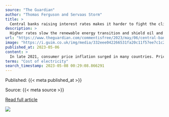 ```yaml
---
source: "The Guardian"
author: "Thomas Ferguson and Servaas Storm"
title: >
  Central banks raising interest rates makes it harder to fight the climate crisis | Thomas Ferguson and Servaas Storm
description: >
  Higher rates slow the renewable energy transition and shield oil and gas producers from competition by low-carbon producersIn late 2021, consumer price inflation surged in many countries. Prices shot up again following Russia’s invasion of Ukraine in February…
url: "https://www.theguardian.com/commentisfree/2023/may/06/central-banks-interest-rate-hike-climate-crisis"
image: "https://i.guim.co.uk/img/media/332eee042266531fa20c11f57ee7c1c2b4406858/121_274_3809_2286/master/3809.jpg?width=1200&height=630&quality=85&auto=format&fit=crop&overlay-align=bottom%2Cleft&overlay-width=100p&overlay-base64=L2ltZy9zdGF0aWMvb3ZlcmxheXMvdGctb3BpbmlvbnMucG5n&enable=upscale&s=5cb6548f767d9fb14596964bb561ba72"
published_at: 2023-05-06
content: >
  In late 2021, consumer price inflation surged in many countries. Prices shot up again following Russias invasion of Ukraine in February 2022. In response, central banks drastically tightened monetary… [+7297 chars]
terms: "Cost of electricity"
search_timestamp: 2023-05-08 00:29:08.866291
---
```



Published: {{< meta published_at >}}


Source: {{< meta source >}}


[Read full article]({{< meta url >}}){target='_blank'}



![](`r rmarkdown::metadata$image[1]`)
